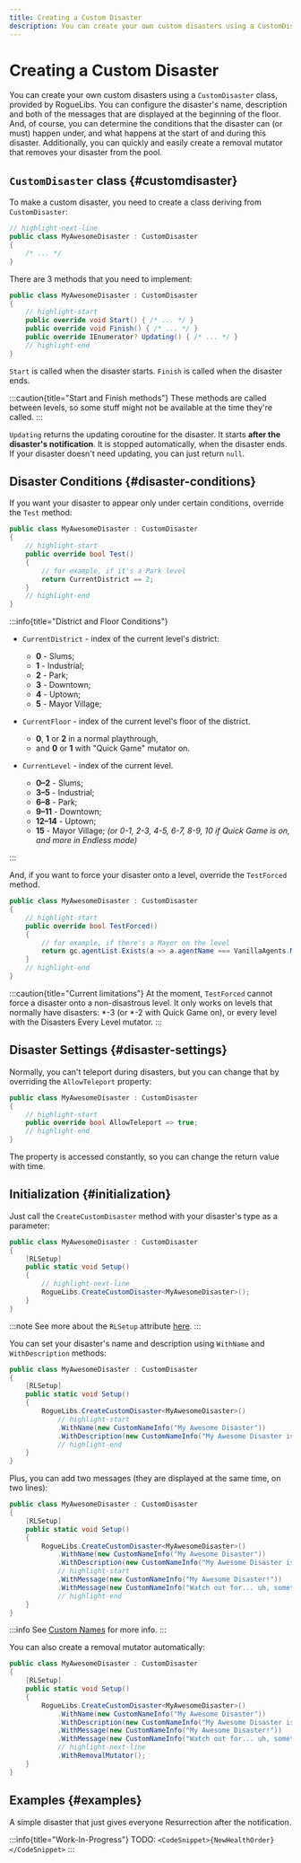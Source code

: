 ```yaml
---
title: Creating a Custom Disaster
description: You can create your own custom disasters using a CustomDisaster class, provided by RogueLibs. You can configure the disaster's name, description and both of the messages that are displayed at the beginning of the floor. And, of course, you can determine the conditions that the disaster can (or must) happen under, and what happens at the start of and during this disaster. Additionally, you can quickly and easily create a removal mutator that removes your disaster from the pool.
---
```


# Creating a Custom Disaster

You can create your own custom disasters using a `CustomDisaster` class, provided by RogueLibs. You can configure the disaster's name, description and both of the messages that are displayed at the beginning of the floor. And, of course, you can determine the conditions that the disaster can (or must) happen under, and what happens at the start of and during this disaster. Additionally, you can quickly and easily create a removal mutator that removes your disaster from the pool.

## `CustomDisaster` class {#customdisaster}

To make a custom disaster, you need to create a class deriving from `CustomDisaster`:

```csharp title="/MyAwesomeProject/MyAwesomeDisaster.cs"
// highlight-next-line
public class MyAwesomeDisaster : CustomDisaster
{
    /* ... */
}
```

There are 3 methods that you need to implement:

```csharp title="/MyAwesomeProject/MyAwesomeDisaster.cs"
public class MyAwesomeDisaster : CustomDisaster
{
    // highlight-start
    public override void Start() { /* ... */ }
    public override void Finish() { /* ... */ }
    public override IEnumerator? Updating() { /* ... */ }
    // highlight-end
}
```

`Start` is called when the disaster starts. `Finish` is called when the disaster ends.

:::caution{title="Start and Finish methods"}
These methods are called between levels, so some stuff might not be available at the time they're called.
:::

`Updating` returns the updating coroutine for the disaster. It starts **after the disaster's notification**. It is stopped automatically, when the disaster ends. If your disaster doesn't need updating, you can just return `null`.

## Disaster Conditions {#disaster-conditions}

If you want your disaster to appear only under certain conditions, override the `Test` method:

```csharp title="/MyAwesomeProject/MyAwesomeDisaster.cs"
public class MyAwesomeDisaster : CustomDisaster
{
    // highlight-start
    public override bool Test()
    {
        // for example, if it's a Park level
        return CurrentDistrict == 2;
    }
    // highlight-end
}
```

:::info{title="District and Floor Conditions"}

- `CurrentDistrict` - index of the current level's district:
  - **0** - Slums;
  - **1** - Industrial;
  - **2** - Park;
  - **3** - Downtown;
  - **4** - Uptown;
  - **5** - Mayor Village;

- `CurrentFloor` - index of the current level's floor of the district.
  - **0**, **1** or **2** in a normal playthrough,
  - and **0** or **1** with "Quick Game" mutator on.

- `CurrentLevel` - index of the current level.
  - **0–2** - Slums;
  - **3–5** - Industrial;
  - **6–8** - Park;
  - **9–11** - Downtown;
  - **12–14** - Uptown;
  - **15** - Mayor Village;
  *(or 0-1, 2-3, 4-5, 6-7, 8-9, 10 if Quick Game is on, and more in Endless mode)*

:::

And, if you want to force your disaster onto a level, override the `TestForced` method.

```csharp title="/MyAwesomeProject/MyAwesomeDisaster.cs"
public class MyAwesomeDisaster : CustomDisaster
{
    // highlight-start
    public override bool TestForced()
    {
        // for example, if there's a Mayor on the level
        return gc.agentList.Exists(a => a.agentName === VanillaAgents.Mayor);
    }
    // highlight-end
}
```

:::caution{title="Current limitations"}
At the moment, `TestForced` cannot force a disaster onto a non-disastrous level. It only works on levels that normally have disasters: \*-3 (or \*-2 with Quick Game on), or every level with the Disasters Every Level mutator.
:::

## Disaster Settings {#disaster-settings}

Normally, you can't teleport during disasters, but you can change that by overriding the `AllowTeleport` property:

```csharp title="/MyAwesomeProject/MyAwesomeDisaster.cs"
public class MyAwesomeDisaster : CustomDisaster
{
    // highlight-start
    public override bool AllowTeleport => true;
    // highlight-end
}
```

The property is accessed constantly, so you can change the return value with time.

## Initialization {#initialization}

Just call the `CreateCustomDisaster` method with your disaster's type as a parameter:

```csharp title="/MyAwesomeProject/MyAwesomeDisaster.cs"
public class MyAwesomeDisaster : CustomDisaster
{
    [RLSetup]
    public static void Setup()
    {
        // highlight-next-line
        RogueLibs.CreateCustomDisaster<MyAwesomeDisaster>();
    }
}
```

:::note
See more about the `RLSetup` attribute [here](../misc/utilities#rlsetup).
:::

You can set your disaster's name and description using `WithName` and `WithDescription` methods:

```csharp title="/MyAwesomeProject/MyAwesomeDisaster.cs"
public class MyAwesomeDisaster : CustomDisaster
{
    [RLSetup]
    public static void Setup()
    {
        RogueLibs.CreateCustomDisaster<MyAwesomeDisaster>()
            // highlight-start
            .WithName(new CustomNameInfo("My Awesome Disaster"))
            .WithDescription(new CustomNameInfo("My Awesome Disaster is very cool and does a lot of great stuff, and it's also awesome."));
            // highlight-end
    }
}
```

Plus, you can add two messages (they are displayed at the same time, on two lines):

```csharp title="/MyAwesomeProject/MyAwesomeDisaster.cs"
public class MyAwesomeDisaster : CustomDisaster
{
    [RLSetup]
    public static void Setup()
    {
        RogueLibs.CreateCustomDisaster<MyAwesomeDisaster>()
            .WithName(new CustomNameInfo("My Awesome Disaster"))
            .WithDescription(new CustomNameInfo("My Awesome Disaster is very cool and does a lot of great stuff, and it's also awesome."))
            // highlight-start
            .WithMessage(new CustomNameInfo("My Awesome Disaster!"))
            .WithMessage(new CustomNameInfo("Watch out for... uh, something.. awesome?!"));
            // highlight-end
    }
}
```

:::info
See [Custom Names](../localization/custom-names) for more info.
:::

You can also create a removal mutator automatically:

```csharp title="/MyAwesomeProject/MyAwesomeDisaster.cs"
public class MyAwesomeDisaster : CustomDisaster
{
    [RLSetup]
    public static void Setup()
    {
        RogueLibs.CreateCustomDisaster<MyAwesomeDisaster>()
            .WithName(new CustomNameInfo("My Awesome Disaster"))
            .WithDescription(new CustomNameInfo("My Awesome Disaster is very cool and does a lot of great stuff, and it's also awesome."))
            .WithMessage(new CustomNameInfo("My Awesome Disaster!"))
            .WithMessage(new CustomNameInfo("Watch out for... uh, something.. awesome?!"))
            // highlight-next-line
            .WithRemovalMutator();
    }
}
```

## Examples {#examples}

<Tabs>
<TabItem value="New Health Order">

A simple disaster that just gives everyone Resurrection after the notification.

:::info{title="Work-In-Progress"}
TODO: `<CodeSnippet>{NewHealthOrder}</CodeSnippet>`
:::

</TabItem>
</Tabs>
